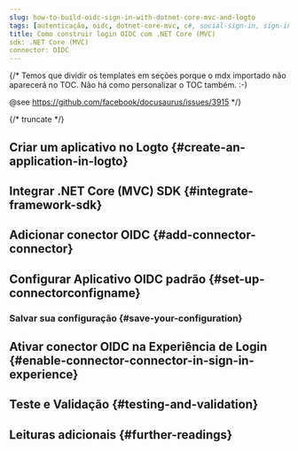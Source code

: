```yaml
---
slug: how-to-build-oidc-sign-in-with-dotnet-core-mvc-and-logto
tags: [autenticação, oidc, dotnet-core-mvc, c#, social-sign-in, sign-in, login]
title: Como construir login OIDC com .NET Core (MVC)
sdk: .NET Core (MVC)
connector: OIDC
---
```


{/*
  Temos que dividir os templates em seções porque o mdx importado não aparecerá no TOC.
  Não há como personalizar o TOC também. :-)

  @see https://github.com/facebook/docusaurus/issues/3915
*/}




{/* truncate */}

<Intro connector={connector} sdk=".NET Core (MVC)" link="https://dotnet.microsoft.com/apps/aspnet/mvc" />

## Criar um aplicativo no Logto \{#create-an-application-in-logto}

<CreateApplication type="Aplicativo web tradicional" framework=".NET Core (MVC)" />

## Integrar .NET Core (MVC) SDK \{#integrate-framework-sdk}

<IntegrateSdk />

## Adicionar conector OIDC \{#add-connector-connector}

<AddSocialConnector connector={connector} framework=".NET Core (MVC)" />

## Configurar Aplicativo OIDC padrão \{#set-up-connectorconfigname}

<ConnectorGuide />

### Salvar sua configuração \{#save-your-configuration}

<SaveYourConfiguration connector={connector} />

## Ativar conector OIDC na Experiência de Login \{#enable-connector-connector-in-sign-in-experience}

<EnableSocialConnector connector={connector} />

## Teste e Validação \{#testing-and-validation}

<TestingAndValidation connector={connector} sdk=".NET Core (MVC)" />

## Leituras adicionais \{#further-readings}

<FurtherReadings />